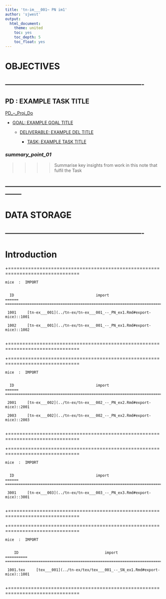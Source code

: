 ```yaml
---
title: 'tn-im___001~ PN im1'
author: 'sjwest'
output:
  html_document:
    theme: united
    toc: yes
    toc_depth: 5
    toc_float: yes
---
```




# OBJECTIVES



----------------------------------------------------------------
----------------------------------------------------------------



## PD : EXAMPLE TASK TITLE


[PD_--_Proj_Do](../../PD_--_Proj_Do.Rmd)


* [GOAL: EXAMPLE GOAL TITLE](../../PD_--_Proj_Do.Rmd#goal-example-goal-title)

    + [DELIVERABLE: EXAMPLE DEL TITLE](../../PD_--_Proj_Do.Rmd#deliverable-example-del-title)

        - [TASK: EXAMPLE TASK TITLE](../../PD_--_Proj_Do.Rmd#task-example-task-title)



### _summary_point_01_

>>>>
>>>> Summarise key insights from work in this note that fulfil the Task
>>>>



--------------------------------------------------------------------------------
--------------------------------------------------------------------------------



# DATA STORAGE


----------------------------------------------------------------
----------------------------------------------------------------



# Introduction
















+===============================================================================


    mice  :  IMPORT


      ID                                     import                                  
    ======  =======================================================================  

     1001     [tn-ex___001](../tn-ex/tn-ex___001_--_PN_ex1.Rmd#export-mice)::1001    
                                                                                     
     1002     [tn-ex___001](../tn-ex/tn-ex___001_--_PN_ex1.Rmd#export-mice)::1002    
                                                                                     

+===============================================================================

+===============================================================================


    mice  :  IMPORT


      ID                                     import                                  
    ======  =======================================================================  

     2001     [tn-ex___002](../tn-ex/tn-ex___002_--_PN_ex2.Rmd#export-mice)::2001    
                                                                                     
     2003     [tn-ex___002](../tn-ex/tn-ex___002_--_PN_ex2.Rmd#export-mice)::2003    
                                                                                     

+===============================================================================

+===============================================================================


    mice  :  IMPORT


      ID                                     import                                  
    ======  =======================================================================  

     3001     [tn-ex___003](../tn-ex/tn-ex___003_--_PN_ex3.Rmd#export-mice)::3001    
                                                                                     

+===============================================================================

+===============================================================================


    mice  :  IMPORT


        ID                                       import                                  
    ==========  =======================================================================  

     1001.tex     [tex___001](../tn-ex/tex/tex___001_--_SN_ex1.Rmd#export-mice)::1001    
                                                                                         

+===============================================================================











